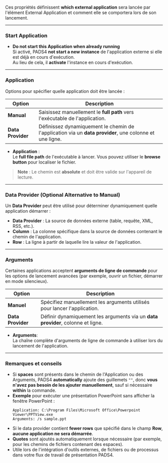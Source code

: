 Ces propriétés définissent **which external application** sera lancée par l'élément External Application et comment elle se comportera lors de son lancement.

***

### **Start Application**

* **Do not start this Application when already running**\
  Si activé, PADS4 **not start a new instance** de l'application externe si elle est déjà en cours d'exécution.\
  Au lieu de cela, il **activate** l'instance en cours d'exécution.

***

### **Application**

Options pour spécifier quelle application doit être lancée :

| Option            | Description                                                                                             |
| ----------------- | ------------------------------------------------------------------------------------------------------- |
| **Manual**        | Saisissez manuellement le **full path** vers l'exécutable de l'application.                             |
| **Data Provider** | Définissez dynamiquement le chemin de l'application via un **data provider**, une colonne et une ligne. |

* **Application** :\
  Le **full file path** de l'exécutable à lancer. Vous pouvez utiliser le **browse button** pour localiser le fichier.

> **Note** : Le chemin est **absolute** et doit être valide sur l'appareil de lecture.

***

### **Data Provider (Optional Alternative to Manual)**

Un **Data Provider** peut être utilisé pour déterminer dynamiquement quelle application démarrer :

* **Data Provider** : La source de données externe (table, requête, XML, RSS, etc.).
* **Column** : La colonne spécifique dans la source de données contenant le chemin de l'application.
* **Row** : La ligne à partir de laquelle lire la valeur de l'application.

***

### **Arguments**

Certaines applications acceptent **arguments de ligne de commande** pour les options de lancement avancées (par exemple, ouvrir un fichier, démarrer en mode silencieux).

| Option            | Description                                                                     |
| ----------------- | ------------------------------------------------------------------------------- |
| **Manuel**        | Spécifiez manuellement les arguments utilisés pour lancer l'application.        |
| **Data Provider** | Définir dynamiquement les arguments via un **data provider**, colonne et ligne. |

* **Arguments**:\
  La chaîne complète d'arguments de ligne de commande à utiliser lors du lancement de l'application.

***

### **Remarques et conseils**

* Si **spaces** sont présents dans le chemin de l'Application ou des Arguments, PADS4 **automatically** ajoute des guillemets `""`, donc **vous n'avez pas besoin de les ajouter manuellement**, sauf si nécessaire **within** la commande.
* **Exemple** pour exécuter une présentation PowerPoint sans afficher la fenêtre PowerPoint :
  ```
  Application: C:\Program Files\Microsoft Office\Powerpoint Viewer\PPTView.exe  
  Arguments: /s sample.ppt
  ```
* Si le data provider contient **fewer rows** que spécifié dans le champ **Row**, **aucune application ne sera démarrée**.
* **Quotes** sont ajoutés automatiquement lorsque nécessaire (par exemple, pour les chemins de fichiers contenant des espaces).
* Utile lors de l'intégration d'outils externes, de fichiers ou de processus dans votre flux de travail de présentation PADS4.
